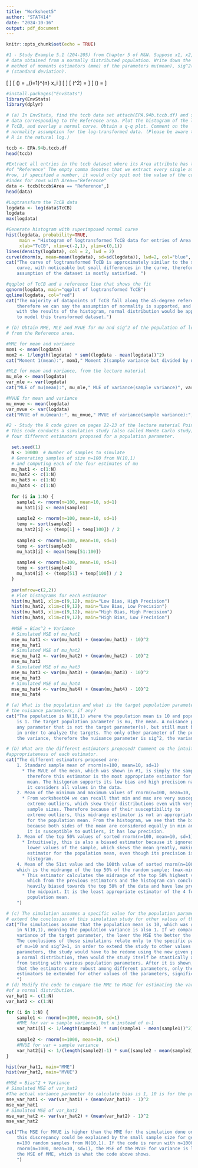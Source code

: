 ```yaml
---
title: "Worksheet5"
author: "STAT414"
date: "2024-10-16"
output: pdf_document
---
```


```r
knitr::opts_chunk$set(echo = TRUE)
```

```r
#1 - Study Example 5.1 (204-205) from Chapter 5 of M&N. Suppose x1, x2, · · · , xm denote
# data obtained from a normally distributed population. Write down the formulas for the
# method of moments estimators (mme) of the parameters mu(mean), sig^2(variance), and sig
# (standard deviation).
```
\[
\text{Method of Moments estimates population parameters by calculating the samples, therefore}
\]
\[
\text{MME}(\mu) = \frac{1}{n} \sum_{i=1}^{n} x_i
\]
\[
\text{and}
\]
\[
\text{MME}(\sigma^2) = \frac{\sum_{i=1}^{n} (x_i - \bar{x})^2 }{n}
\]
\[
\text{MME}(\sigma) = \sqrt\frac{\sum_{i=1}^{n} (x_i - \bar{x})^2 }{n}
\]

```r
#install.packages("EnvStats")
library(EnvStats)
library(dplyr)

# (a) In EnvStats, find the tccb data set attach(EPA.94b.tccb.df) and subset the
# data corresponding to the Reference area. Plot the histogram of the logtransformed 
# TcCB, and overlay a normal curve. Obtain a q-q plot. Comment on the
# normality assumption for the log-transformed data. (Please be aware that log in
# R is the natural log.)

tccb <- EPA.94b.tccb.df
head(tccb)

#Extract all entries in the tccb dataset where its Area attribute has the value
#of "Reference" The empty comma denotes that we extract every single attribute for each
#row, if specified a number, it would only spit out the value of the column
#index for rows with Area=="Reference"
data <- tccb[tccb$Area == "Reference",] 
head(data)

#Logtransform the TcCB data
logdata <- log(data$TcCB)
logdata
max(logdata)

#Generate histogram with superimposed normal curve
hist(logdata, probability=TRUE, 
     main = "Histogram of logtransformed TcCB data for entries of Area = 'Reference'", 
     xlab="TcCB", xlim=c(-2,1), ylim=c(0,1))
lines(density(logdata), col = 2, lwd = 2)
curve(dnorm(x, mean=mean(logdata), sd=sd(logdata)), lwd=2, col="blue", add=TRUE)
cat("The curve of logtransformed TcCB is approximately similar to the superimposed normal
    curve, with noticeable but small differences in the curve, therefore the normality 
    assumption of the dataset is mostly satisfied. ")

#qqplot of TcCB and a reference line that shows the fit
qqnorm(logdata, main="qqplot of logtransformed TcCB")
qqline(logdata, col="red")
cat("The majority of datapoints of TcCB fall along the 45-degree reference line, 
    therefore we can say the assumption of normality is supported, and combined  
    with the results of the histogram, normal distribution would be appropriate 
    to model this transformed dataset.")

# (b) Obtain MME, MLE and MVUE for mu and sig^2 of the population of log-measurements
# from the Reference area.

#MME for mean and variance
mom1 <- mean(logdata)
mom2 <- 1/length(logdata) * sum((logdata - mean(logdata))^2)
cat("Moment 1(mean):", mom1," Moment 2(sample variance but divided by n, biased):", mom2)

#MLE for mean and variance, from the lecture material
mu_mle <- mean(logdata)
var_mle <- var(logdata)
cat("MLE of mu(mean):", mu_mle," MLE of variance(sample variance)", var_mle)

#MVUE for mean and variance
mu_mvue <- mean(logdata)
var_mvue <- var(logdata)
cat("MVUE of mu(mean):", mu_mvue," MVUE of variance(sample variance):", var_mvue)
```

```r
#2 - Study the R code given on pages 22-23 of the lecture material Point Estimation.pdf.
# This code conducts a simulation study (also called Monte Carlo study) for comparing
# four different estimators proposed for a population parameter.

  set.seed(1)
  N <- 10000  # Number of samples to simulate
  # Generating samples of size n=100 from N(10,1)
  # and computing each of the four estimates of mu
  mu_hat1 <- c(1:N)
  mu_hat2 <- c(1:N)
  mu_hat3 <- c(1:N)
  mu_hat4 <- c(1:N)
  
  for (i in 1:N) {
    sample1 <- rnorm(n=100, mean=10, sd=1)
    mu_hat1[i] <- mean(sample1)
    
    sample2 <- rnorm(n=100, mean=10, sd=1)
    temp <- sort(sample2)
    mu_hat2[i] <- (temp[1] + temp[100]) / 2
    
    sample3 <- rnorm(n=100, mean=10, sd=1)
    temp <- sort(sample3)
    mu_hat3[i] <- mean(temp[51:100])
    
    sample4 <- rnorm(n=100, mean=10, sd=1)
    temp <- sort(sample4)
    mu_hat4[i] <- (temp[51] + temp[100]) / 2
  }
  
  par(mfrow=c(2,2))
  # Plot histograms for each estimator
  hist(mu_hat1, xlim=c(9,12), main="Low Bias, High Precision")
  hist(mu_hat2, xlim=c(9,12), main="Low Bias, Low Precision")
  hist(mu_hat3, xlim=c(9,12), main="High Bias, High Precision")
  hist(mu_hat4, xlim=c(9,12), main="High Bias, Low Precision")
  
  #MSE = Bias^2 + Variance
  # Simulated MSE of mu_hat1
  mse_mu_hat1 <- var(mu_hat1) + (mean(mu_hat1) - 10)^2
  mse_mu_hat1
  # Simulated MSE of mu_hat2
  mse_mu_hat2 <- var(mu_hat2) + (mean(mu_hat2) - 10)^2
  mse_mu_hat2
  # Simulated MSE of mu_hat3
  mse_mu_hat3 <- var(mu_hat3) + (mean(mu_hat3) - 10)^2
  mse_mu_hat3
  # Simulated MSE of mu_hat4
  mse_mu_hat4 <- var(mu_hat4) + (mean(mu_hat4) - 10)^2
  mse_mu_hat4

# (a) What is the population and what is the target population parameter? What are
# the nuisance parameters, if any?
cat("The population is N(10,1) where the population mean is 10 and population variance
    is 1. The target population parameter is mu, the mean. A nuisance parameter is
    any parameter that is not the target parameter(s), but still must be considered 
    in order to analyze the targets. The only other parameter of the population is
    the variance, therefore the nuisance parameter is sig^2, the variance.")

# (b) What are the different estimators proposed? Comment on the intuitive 
#appropriateness of each estimator.
cat("The different estimators proposed are:
    1. Standard sample mean of rnorm(n=100, mean=10, sd=1)
      * The MVUE of the mean, which was shown in #1, is simply the sample mean,
        therefore this estimator is the most appropriate estimator for the population
        mean. The histgoram supports its low bias and high precision nature, because
        it considers all values in the data.
    2. Mean of the minimum and maximum values of rnorm(n=100, mean=10, sd=1), the midrange
      * From worksheet04 we can recall that min and max are very susceptible to
        extreme outliers, which skew their distributions even with very large
        sample sizes. Therefore because of their susceptibility to 
        extreme outliers, this midrange estimator is not an appropriate estimator 
        for the population mean. From the histogram, we see that the bias is low,
        because both sides of the mean are considered equally in min and max, but because
        it is susceptible to outliers, it has low precision.
    3. Mean of the top 50% values of sorted rnorm(n=100, mean=10, sd=1)
      * Intuitively, this is also a biased estimator because it ignores the bottom 50%
        lower values of the sample, which skews the mean greatly, making it not an appropriate
        estimator for the population mean, even though its precision is  high as seen from the
        histogram.
    4. Mean of the 51st value and the 100th value of sorted rnorm(n=100, mean=10, sd=1),
    which is the midrange of the top 50% of the random sample; (max-min)/2 .
      * This estimator calculates the midrange of the top 50% highest values of the data,
        which from the previous estimators and the histogram can conclude will be 
        heavily biased towards the top 50% of the data and have low precision around 
        the midpoint. It is the least appropriate estimator of the 4 for the 
        population mean.
    ")

# (c) The simulation assumes a specific value for the population parameters. Can we
# extend the conclusion of this simulation study for other values of the parameters?
cat("The simulations assume that the population mean is 10, which was given initially
    in N(10,1), meaning the population variance is also 1. If we compare the MSE to the
    variance of the target parameter, the lower the MSE the better the estimator.
    The conclusions of these simulations relate only to the specific parameter values
    of mu=10 and sig^2=1, in order to extend the study to other values of different
    parameters, the study would have to be redone using the new given parameters for
    a normal distribution, then would the study itself be stastically and empircally supported 
    from testing with various population parameters. After it is shown, or not shown,
    that the estimators are robust among different parameters, only then can the 
    estimators be extended for other values of the parameters, significantly.
    ")
# (d) Modify the code to compare the MME to MVUE for estimating the variance sig^2 
#of a normal distribution.
var_hat1 <- c(1:N)
var_hat2 <- c(1:N)

for (i in 1:N) {
    sample1 <- rnorm(n=1000, mean=10, sd=1)
    #MME for var = sample variance, but n instead of n-1
    var_hat1[i] <- 1/length(sample1) * sum((sample1 - mean(sample1))^2)
    
    sample2 <- rnorm(n=1000, mean=10, sd=1)
    #MVUE for var = sample variance
    var_hat2[i] <- 1/(length(sample2)-1) * sum((sample2 - mean(sample2))^2)
}

hist(var_hat1, main="MME")
hist(var_hat2, main="MVUE")

#MSE = Bias^2 + Variance
# Simulated MSE of var_hat2
#The actual variance parameter to calculate bias is 1, 10 is for the population mean
mse_var_hat1 <- var(var_hat1) + (mean(var_hat1) - 1)^2
mse_var_hat1
# Simulated MSE of var_hat2
mse_var_hat2 <- var(var_hat2) + (mean(var_hat2) - 1)^2
mse_var_hat2

cat("The MSE for MVUE is higher than the MME for the simulation done on variance,
    this discrepancy could be explained by the small sample size for generating
    n=100 random samples from N(10,1). If the code is rerun with n=1000, for
    rnorm(n=1000, mean=10, sd=1), the MSE of the MVUE for variance is lower than 
    the MSE of MME, which is what the code above shows.
    ")

```
